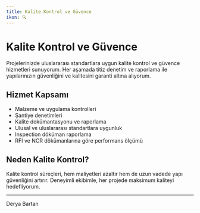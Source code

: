 ```yaml
---
title: Kalite Kontrol ve Güvence
ikon: 🔍
---
```


# Kalite Kontrol ve Güvence

Projelerinizde uluslararası standartlara uygun kalite kontrol ve güvence hizmetleri sunuyorum. Her aşamada titiz denetim ve raporlama ile yapılarınızın güvenliğini ve kalitesini garanti altına alıyorum.

## Hizmet Kapsamı
- Malzeme ve uygulama kontrolleri
- Şantiye denetimleri
- Kalite dokümantasyonu ve raporlama
- Ulusal ve uluslararası standartlara uygunluk
- Inspection döküman raporlama 
- RFI ve NCR dökümanlarına göre performans ölçümü

## Neden Kalite Kontrol?
Kalite kontrol süreçleri, hem maliyetleri azaltır hem de uzun vadede yapı güvenliğini artırır. Deneyimli ekibimle, her projede maksimum kaliteyi hedefliyorum.

---

Derya Bartan
